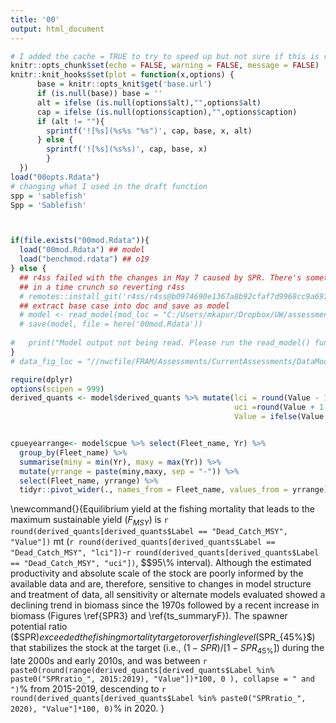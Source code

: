```yaml
---
title: '00'
output: html_document
---
```




```r

# I added the cache = TRUE to try to speed up but not sure if this is right
knitr::opts_chunk$set(echo = FALSE, warning = FALSE, message = FALSE)
knitr::knit_hooks$set(plot = function(x,options) {
      base = knitr::opts_knit$get('base.url')
      if (is.null(base)) base = ''
      alt = ifelse (is.null(options$alt),"",options$alt)
      cap = ifelse (is.null(options$caption),"",options$caption)
      if (alt != ""){
        sprintf('![%s](%s%s "%s")', cap, base, x, alt)
      } else {
        sprintf('![%s](%s%s)', cap, base, x)  
        }
  })
load("00opts.Rdata")
# changing what I used in the draft function
spp = 'sablefish'
Spp = 'Sablefish'



if(file.exists("00mod.Rdata")){
  load("00mod.Rdata") ## model
  load("benchmod.rdata") ## o19
} else {
  ## r4ss failed with the changes in May 7 caused by SPR. There's something wrong with exec summary
  ## in a time crunch so reverting r4ss
  # remotes::install_git('r4ss/r4ss@b0974690e1367a8b92cfaf7d9968cc9a697806ba')
  ## extract base case into doc and save as model
  # model <- read_model(mod_loc = "C:/Users/mkapur/Dropbox/UW/assessments/sab-2021/council_runs/torc-lq-base-bnds-hess/", save_loc  = getwd())
  # save(model, file = here('00mod.Rdata'))
  
#   print("Model output not being read. Please run the read_model() function.")
}
# data_fig_loc = "//nwcfile/FRAM/Assessments/CurrentAssessments/DataModerate_2021/copper_rockfish/data/biology/plots"
```

```r
require(dplyr)
options(scipen = 999)
derived_quants <- model$derived_quants %>% mutate(lci = round(Value - 1.96*StdDev),
                                                  uci =round(Value + 1.96*StdDev),
                                                  Value = ifelse(Value > 100, round(Value), round(Value,2))) 


cpueyearrange<- model$cpue %>% select(Fleet_name, Yr) %>%
  group_by(Fleet_name) %>%
  summarise(miny = min(Yr), maxy = max(Yr)) %>%
  mutate(yrrange = paste(miny,maxy, sep = "-")) %>%
  select(Fleet_name, yrrange) %>%
  tidyr::pivot_wider(., names_from = Fleet_name, values_from = yrrange)
```

\newcommand{\referenceES}{\begingroup\fontsize{10}{12}\selectfont
\begingroup\fontsize{10}{12}\selectfont

\begin{longtable}[t]{r>{\centering\arraybackslash}p{2cm}>{\centering\arraybackslash}p{2cm}>{\centering\arraybackslash}p{2cm}}
\caption{\label{tab:referenceES}Summary of reference points and management quantities, including estimates of the  95 percent intervals.}\\
\toprule
 & Estimate & Lower Interval & Upper Interval\\
\midrule
\endfirsthead
\caption[]{Summary of reference points and management quantities, including estimates of the  95 percent intervals. \textit{(continued)}}\\
\toprule
 & Estimate & Lower Interval & Upper Interval\\
\midrule
\endhead

\endfoot
\bottomrule
\endlastfoot
Unfished Spawning Biomass (mt) & 168875 & 107749 & 230000\\
Unfished Age 4+ Biomass (mt) & 393647 & 242084 & 545209\\
Unfished Recruitment (R0) & 16391.8 & 6585 & 26197\\
Spawning Biomass (mt) (2021) & 97801.9 & 40802 & 154801\\
Fraction Unfished (2021) & 0.579137 & 0.38 & 0.77\\
Proxy Spawning Biomass (mt) SB40 Percent & 67550 & 43099 & 92000\\
SPR Resulting in SB40 Percent & 0.464286 &  & \\
Exploitation Rate Resulting in SB40 Percent & 0.043 & 0.04 & 0.05\\
Yield with SPR Based On SB40 Percent (mt) & 8209& 3857.20317521005 & 12562\\
Proxy Spawning Biomass (mt) (SPR45) & 64848 & 41376 & 8832\\
Exploitation Rate Corresponding to SPR45 & 0.045 & 0.04 & 0.05\\
Yield with SPR45 at SB SPR (mt) & 8350.01 & 3924 & 12776\\
Spawning Biomass (mt) at MSY (SB MSY) & 41701 & 26527.3844367331 & 56876\\
SPR MSY & 0.327 & 0.32 & 0.33\\
Exploitation Rate Corresponding to SPR MSY & 0.07 & 0.06 & 0.08\\
MSY (mt) & 9024 & 4242 & 13806\\*
\end{longtable}
\endgroup{}
\endgroup{}
}
\newcommand{\exploitES}{\begingroup\fontsize{10}{12}\selectfont
\begingroup\fontsize{10}{12}\selectfont

\begin{longtable}[t]{r>{\centering\arraybackslash}p{1.57cm}>{\centering\arraybackslash}p{1.57cm}>{\centering\arraybackslash}p{1.57cm}>{\centering\arraybackslash}p{1.57cm}>{\centering\arraybackslash}p{1.57cm}>{\centering\arraybackslash}p{1.57cm}}
\caption{\label{tab:exploitES}Estimated recent trend in the (1-SPR)/(1-SPR_45\%) where SPR is the spawning potential ratio the exploitation rate, and the  95 percent intervals.}\\
\toprule
Year & (1-SPR)/(1-SPR 45\%) & Lower Interval & Upper Interval & Exploitation Rate & Lower Interval & Upper Interval\\
\midrule
\endfirsthead
\caption[]{Estimated recent trend in the (1-SPR)/(1-SPR_45\%) where SPR is the spawning potential ratio the exploitation rate, and the  95 percent intervals. \textit{(continued)}}\\
\toprule
Year & (1-SPR)/(1-SPR 45\%) & Lower Interval & Upper Interval & Exploitation Rate & Lower Interval & Upper Interval\\
\midrule
\endhead

\endfoot
\bottomrule
\endlastfoot
2011 & 0.97 & 0.60 & 1.34 & 0.03 & 0.01 & 0.05\\
2012 & 0.75 & 0.41 & 1.09 & 0.02 & 0.01 & 0.04\\
2013 & 0.61 & 0.31 & 0.92 & 0.02 & 0.01 & 0.03\\
2014 & 0.61 & 0.30 & 0.92 & 0.02 & 0.01 & 0.03\\
2015 & 0.71 & 0.37 & 1.05 & 0.02 & 0.01 & 0.04\\
2016 & 0.76 & 0.41 & 1.10 & 0.03 & 0.01 & 0.04\\
2017 & 0.68 & 0.36 & 1.01 & 0.02 & 0.01 & 0.04\\
2018 & 0.66 & 0.34 & 0.98 & 0.02 & 0.01 & 0.04\\
2019 & 0.62 & 0.31 & 0.92 & 0.02 & 0.01 & 0.04\\
2020 & 0.40 & 0.18 & 0.63 & 0.01 & 0.01 & 0.02\\*
\end{longtable}
\endgroup{}
\endgroup{}
}

\newcommand{\removalsES}{

\begingroup\fontsize{10}{12}\selectfont
\begingroup\fontsize{10}{12}\selectfont

\begin{longtable}[t]{r>{\centering\arraybackslash}p{1.83cm}>{\centering\arraybackslash}p{1.83cm}>{\centering\arraybackslash}p{1.83cm}>{\centering\arraybackslash}p{1.83cm}>{\centering\arraybackslash}p{1.83cm}}
\caption{\label{tab:removalsES}Recent landings by fleet, total landings summed across fleets, and the total mortality including discards.}\\
\toprule
Year & Fixed-gear & Trawl & Total Landings & Total Dead\\
\midrule
\endfirsthead
\caption[]{Recent landings by fleet, total landings summed across fleets, and the total mortality including discards. \textit{(continued)}}\\
\toprule
Year & Fixed-gear & Trawl & Total Landings & Total Dead\\
\midrule
\endhead

\endfoot
\bottomrule
\endlastfoot
2011 & 4420.85 & 1728.40 & 6149.25 & 6253.97\\
2012 & 3670.22 & 1514.58 & 5184.80 & 5283.60\\
2013 & 2585.07 & 1402.13 & 3987.20 & 4050.48\\
2014 & 2924.26 & 1292.20 & 4216.46 & 4294.90\\
2015 & 3554.94 & 1470.29 & 5025.23 & 5105.52\\
2016 & 3829.86 & 1475.95 & 5305.81 & 5401.39\\
2017 & 3680.67 & 1669.97 & 5350.64 & 5465.76\\
2018 & 3648.68 & 1478.26 & 5126.94 & 5220.22\\
2019 & 3568.27 & 1625.44 & 5193.71 & 5372.81\\
2020 & 2660.03 & 1102.72 & 3762.75 & 3882.69\\*
\end{longtable}
\endgroup{}
\endgroup{}
}

\newcommand{\ssbES}{\begingroup\fontsize{10}{12}\selectfont
\begingroup\fontsize{10}{12}\selectfont

\begin{longtable}[t]{r>{\centering\arraybackslash}p{1.57cm}>{\centering\arraybackslash}p{1.57cm}>{\centering\arraybackslash}p{1.57cm}>{\centering\arraybackslash}p{1.57cm}>{\centering\arraybackslash}p{1.57cm}>{\centering\arraybackslash}p{1.57cm}}
\caption{\label{tab:ssbES}Estimated recent trend in spawning biomass and the fraction unfished and the 95 percent intervals.}\\
\toprule
Year & Spawning Biomass (mt) & Lower Interval & Upper Interval & Fraction Unfished & Lower Interval & Upper Interval\\
\midrule
\endfirsthead
\caption[]{Estimated recent trend in spawning biomass and the fraction unfished and the 95 percent intervals. \textit{(continued)}}\\
\toprule
Year & Spawning Biomass (mt) & Lower Interval & Upper Interval & Fraction Unfished & Lower Interval & Upper Interval\\
\midrule
\endhead

\endfoot
\bottomrule
\endlastfoot
2011 & 80351.5 & 32648.13 & 128054.9 & 0.48 & 0.32 & 0.63\\
2012 & 79223.0 & 31838.52 & 126607.5 & 0.47 & 0.31 & 0.63\\
2013 & 79605.1 & 32059.90 & 127150.3 & 0.47 & 0.31 & 0.63\\
2014 & 80187.9 & 32563.52 & 127812.3 & 0.47 & 0.31 & 0.64\\
2015 & 79676.1 & 32447.44 & 126904.8 & 0.47 & 0.31 & 0.63\\
2016 & 78633.2 & 31824.56 & 125441.8 & 0.47 & 0.31 & 0.62\\
2017 & 79326.7 & 31972.79 & 126680.6 & 0.47 & 0.31 & 0.63\\
2018 & 80687.2 & 32503.64 & 128870.8 & 0.48 & 0.31 & 0.64\\
2019 & 83925.1 & 33936.02 & 133914.2 & 0.50 & 0.33 & 0.67\\
2020 & 90756.5 & 37136.00 & 144377.0 & 0.54 & 0.35 & 0.72\\
2021 & 97801.9 & 40802.42 & 154801.4 & 0.58 & 0.38 & 0.77\\*
\end{longtable}
\endgroup{}
\endgroup{}
}


\newcommand{\textrefpt}{Unfished spawning biomass was estimated to be `r round(derived_quants[derived_quants$Label == "SSB_unfished", "Value"])` mt (`r round(derived_quants[derived_quants$Label == "SSB_unfished", "lci"])`-`r round(derived_quants[derived_quants$Label == "SSB_unfished", "uci"])`, $\sim$95\% interval). The abundance of sablefish was estimated to have declined to near the target during the period 1980-2000. The estimate of the target spawning biomass was `r derived_quants[derived_quants$Label == "SSB_Btgt", "Value"]`, `r derived_quants[derived_quants$Label == "SSB_Btgt", "lci"]`-`r derived_quants[derived_quants$Label == "SSB_Btgt", "uci"]`, $\sim$95\%  interval). The stock was estimated to be just `r ifelse(derived_quants[derived_quants$Label == paste0("SSB_", model$endyr), "Value"]<derived_quants[derived_quants$Label == "Dead_Catch_Btgt", "Value"],"below","above")` the target stock size in the beginning of `r model$endyr` at `r derived_quants[derived_quants$Label == paste0("SSB_", model$endyr), "Value"]` mt `r derived_quants[derived_quants$Label == paste0("SSB_", model$endyr), "lci"]`-`r derived_quants[derived_quants$Label == paste0("SSB_", model$endyr), "uci"]`, $\sim$95\% interval). The stock was estimated to be `r ifelse(derived_quants[derived_quants$Label == "Bratio_2020", "Value"]<derived_quants[derived_quants$Label == "B_MSY/SSB_unfished", "Value"],'below','above')` the depletion level that would lead to maximum yield `r round(derived_quants[derived_quants$Label == "B_MSY/SSB_unfished", "Value"], 2)`; Figures \ref{yield1} and \ref{SPR4_phase}). The estimate of the stock's current level of depletion was `r round(derived_quants[derived_quants$Label == "Bratio_2020", "Value"], 2)`.}

\newcommand{\textexplstatus}{Equilibrium yield at the fishing mortality that leads to the maximum sustainable yield ($F_{MSY}$) is `r round(derived_quants[derived_quants$Label == "Dead_Catch_MSY", "Value"])` mt (`r round(derived_quants[derived_quants$Label == "Dead_Catch_MSY", "lci"])`-`r round(derived_quants[derived_quants$Label == "Dead_Catch_MSY", "uci"])`, $\sim$95\% interval). Although the estimated productivity and absolute scale of the stock are poorly informed by the available data and are, therefore, sensitive to changes in model structure and treatment of data, all sensitivity or alternate models evaluated showed a declining trend in biomass since the 1970s followed by a recent increase in biomass (Figures \ref{SPR3} and \ref{ts_summaryF}). The spawner potential ratio ($SPR$)  exceeded the fishing mortality target or overfishing level ($SPR_{45\%}$) that stabilizes the stock at the target (i.e., $(1-SPR)/[1-SPR_{45\%}]$) during the late 2000s and early 2010s, and was between `r paste0(round(range(derived_quants[derived_quants$Label %in% paste0("SPRratio_", 2015:2019), "Value"])*100, 0 ), collapse = " and ")`\% from 2015-2019, descending to `r round(derived_quants[derived_quants$Label %in% paste0("SPRratio_", 2020), "Value"]*100, 0)`\% in 2020. }


